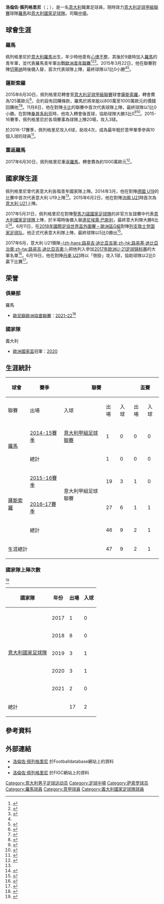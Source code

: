 {{noteTA
|G1=football|G2=意甲|G3=uefa
|1=zh-hk:羅倫素;zh-hans:洛伦佐;zh-tw:洛倫佐;
|2=zh-hk:柏歷堅尼;zh-hans:佩莱格里尼;zh-tw:佩列格里尼;
}}
{{Infobox football biography
| name                = 洛倫佐·佩列格里尼<br/>Lorenzo Pellegrini
| image               = Lorenzo Pellegrini.jpg
| caption             = 
| fullname            = Lorenzo Pellegrini
| birth_date          = {{birth date and age|1996|6|19|df=y}}
| birth_place         = {{ITA}}[[羅馬|羅馬]]
| height              = {{height|m=1.88}}
| position            = [[中場|中場]]
| currentclub         = [[羅馬體育俱樂部|羅馬]]
| clubnumber          = 7
| youthyears1         = 2007–2015
| youthclubs1         = [[羅馬體育俱樂部|羅馬]]
| years1              = 2014–2015
| clubs1              = [[羅馬體育俱樂部|羅馬]]
| caps1               = 1
| goals1              = 0
| years2              = 2015–2017
| clubs2              = [[薩斯索羅足球體育會|薩斯索羅]]
| caps2               = 47
| goals2              = 9
| years3              = 2017–
| clubs3              = [[羅馬體育俱樂部|羅馬]]
| caps3               = 142
| goals3              = 22
|nationalteam1  = 意大利 U19
| nationalyears1 = 2014–2015
| nationalcaps1  = 15
| nationalgoals1 = 1
| nationalteam2  = 意大利 U20
| nationalyears2 = 2015
| nationalcaps2  = 2
| nationalgoals2 = 0
| nationalteam3  = [[義大利21歲以下國家足球隊|意大利 U21]]
| nationalyears3 = 2016–
| nationalcaps3  = 14
| nationalgoals3 = 5
| nationalteam4 = [[意大利國家足球隊|意大利]]
| nationalyears4 = 2017–
| nationalcaps4 = 23 <!--MATCH AGAINST SAN MARINO NOT OFFICIAL, DO NOT INCLUDE HIS CAP-->
| nationalgoals4 = 5
| club-update         = 2022年5月20日
| nationalteam-update = 2022年6月7日
}}

'''洛倫佐·佩列格里尼'''（{{lang-it|Lorenzo Pellegrini}}；{{bd|1996年|6月19日}}），是一名[[意大利|意大利]]職業足球員，現時效力[[意大利足球甲級聯賽|意大利足球甲級聯賽]]球隊[[羅馬體育俱樂部|羅馬]]和[[意大利國家足球隊|意大利國家足球隊]]。司職[[中場|中場]]。

== 球會生涯 ==
=== 羅馬 ===
佩列格里尼於[[意大利|意大利]][[羅馬|羅馬]]出生，年少時他患有[[心律不整|心律不整]]，其後於9歲時加入[[羅馬體育俱樂部|羅馬]]的青年軍，並代表羅馬青年軍出戰[[歐洲青年聯賽|歐洲青年聯賽]]<ref>{{cite web|url=https://www.theguardian.com/football/the-gentleman-ultra/2017/jan/24/50-best-young-footballers-italy-serie-a|title=The 50 best young footballers in Italy|website=The Guardian|last1=Newman|last2=Hodges-Ramon|last3=Hall|last4=Ficetola|last5=Neale|last6=Gates|first1=Blair|first2=Luca|first3=Richard|first4=Franco|first5=Mark|first6=Emmet|date=2017-01-24|accessdate=2017-04-19|language=en|archive-date=2021-04-19|archive-url=https://web.archive.org/web/20210419095547/https://www.theguardian.com/football/the-gentleman-ultra/2017/jan/24/50-best-young-footballers-italy-serie-a|dead-url=no}}</ref><ref name=CW>{{cite web|url=http://www.calcioweb.eu/2015/03/spazio-giovani-lorenzo-pellegrini-il-difensore-del-futuro/189836/|title=Spazio giovani – Lorenzo Pellegrini, il difensore del futuro|website=Calcio Web|last=Vitetta|first=Di Steffano|date=2015-03-25|accessdate=2017-04-19|language=it|archive-date=2020-05-03|archive-url=https://web.archive.org/web/20200503134027/https://www.calcioweb.eu/2015/03/spazio-giovani-lorenzo-pellegrini-il-difensore-del-futuro/189836/|dead-url=no}}</ref><ref name=DMZ>{{cite web|url= http://gianlucadimarzio.com/it/g-factor-lorenzo-pellegrini-lanima-della-roma-europea-di-de-rossi|title= G Factor: Lorenzo Pellegrini, l'anima della Roma europea di De Rossi|website= Gianluca DiMarzio|last= Troise|first= Ciro|date= 2015-04-11|accessdate= 2017-04-19|language= it|archive-date= 2020-05-01|archive-url= https://web.archive.org/web/20200501142351/https://gianlucadimarzio.com/it/g-factor-lorenzo-pellegrini-lanima-della-roma-europea-di-de-rossi|dead-url= yes}}</ref>。2015年3月22日，他在聯賽對陣[[切塞纳足球俱乐部|切塞纳]]時後備入替，首次代表球隊上陣，最終球隊以1比0小勝<ref name=CW/><ref>{{cite web|url= http://www.uefa.com/uefayouthleague/season=2015/clubs/player=250070130/index.html|title= Lorenzo Pellegrini|website= UEFA|accessdate= 2017-04-19|language= en|archive-date= 2019-01-19|archive-url= https://web.archive.org/web/20190119183308/https://www.uefa.com/uefayouthleague/season=2015/clubs/player=250070130/index.html|dead-url= no}}</ref>。

=== 薩斯索羅 ===
2015年6月30日，佩列格里尼轉會至[[意大利足球甲級聯賽|意大利足球甲級聯賽]]球會[[薩斯索羅足球體育會|薩斯索羅]]，轉會費為125萬歐元<ref>{{cite web|url=http://www.asroma.it/pdf/corporate/operazioni_di_mercato/2015-06-30-Viviani-Pellegrini.pdf|title=Operazioni Di Mercato Federico Viviani – Lorenzo Pellegrini|date= 2015-06-30|accessdate=2015-07-04|publisher=A.S. Roma|archiveurl=https://web.archive.org/web/20150702120649/http://www.asroma.it/pdf/corporate/operazioni_di_mercato/2015-06-30-Viviani-Pellegrini.pdf|archivedate= 2015-07-02|language= it}}</ref>，合約設有回購條款，羅馬於將來能以800萬至1000萬歐元的價錢回購他<ref name=Ninety>{{cite web|url=http://www.90min.com/posts/4783029-sassuolo-starlet-lorenzo-pellegrini-fans-the-flames-of-roma-juve-links-with-post-match-comments|title=Sassuolo Starlet Lorenzo Pellegrini Fans the Flames of Roma & Juve Links With Post-Match Comments|website=90 Min|last=Dawes|first=Dominic|date=2017-03-27|language=en|access-date=2017-07-01|archive-date=2020-05-01|archive-url=https://web.archive.org/web/20200501121442/https://www.90min.com/posts/4783029-sassuolo-starlet-lorenzo-pellegrini-fans-the-flames-of-roma-juve-links-with-post-match-comments|dead-url=no}}</ref><ref>{{cite web|url=https://asroma.co.uk/2016/09/02/the-golden-generation-of-players-roma-have-let-go/|title=The Golden Generation Of Players Roma Have Let Go|website=AS Roma (blog)|date=2016-09-02|accessdate=2017-04-19|language=en|deadurl=yes|archiveurl=https://web.archive.org/web/20170420143230/https://asroma.co.uk/2016/09/02/the-golden-generation-of-players-roma-have-let-go/|archivedate=2017年4月20日|df=}}</ref>。11月8日，他在對陣[[卡比1909足球會|卡比]]的聯賽中首次代表球隊上陣，最終球隊以1比0小勝。在對陣[[桑普多利亚足球俱乐部|桑普多利亚]]時，他攻入轉會後首球，協助球隊大勝3比0<ref>{{cite web|url=http://www.sassuolocalcionews.it/news/sassuolo-carpi-lundici-ufficiale-neroverde/?refresh_ce-cp|title=Sassuolo-Carpi: l’undici ufficiale neroverde|website=Sassuolo Calcio|last=Melli|first=Andrea|date=2015-11-08|accessdate=2017-04-19|language=it}}{{Dead link|date=2019年11月 |bot=InternetArchiveBot |fix-attempted=yes }}</ref><ref>{{cite web|url=http://www.espnfc.com/report?gameId=432127|title=Sassuolo hit three first-half goals to stun Sampdoria|website=ESPN|date=2015-12-06|accessdate=2017-04-20|language=en|archive-date=2017-04-21|archive-url=https://web.archive.org/web/20170421004903/http://www.espnfc.com/report?gameId=432127|dead-url=no}}</ref>。2015-16賽季，佩列格里尼於各項賽事為球隊上陣20場，攻入3球。

於2016-17賽季，佩列格里尼攻入6球，助攻4次，成為最年輕於意甲單季參與10個入球的球員<ref>{{cite web|url=http://www.football-italia.net/100947/serie-week-31-did-you-know|title=Serie A Week 31: Did You Know?|website=Football Italia|last=Campanale|first=Susan|date=2017-04-10|accessdate=2017-04-20|language=en|archive-date=2017-09-19|archive-url=https://web.archive.org/web/20170919170940/http://www.football-italia.net/100947/serie-week-31-did-you-know|dead-url=no}}</ref>。

=== 重返羅馬 ===
2017年6月30日，佩列格里尼重返[[羅馬體育俱樂部|羅馬]]，轉會費為約1000萬歐元<ref>{{cite web|url=http://www.football-italia.net/105012/official-roma-buy-pellegrini|title=Official: Roma buy Pellegrini|publisher=Football Italia|date=2017-06-30|accessdate=2017-06-30|language=en|archive-date=2020-05-04|archive-url=https://web.archive.org/web/20200504214803/https://www.football-italia.net/105012/official-roma-buy-pellegrini|dead-url=no}}</ref>。

== 國家隊生涯 ==
佩列格里尼曾代表意大利各階青年國家隊上陣。2014年3月，他在對陣[[德国青年国家足球队|德國 U19]]的比賽中首次代表意大利 U19上陣<ref name=DMZ/>。2015年6月2日，他在對陣[[法國21歲以下國家足球隊|法國 U21]]時首次為[[義大利21歲以下國家足球隊|意大利 U21]]上陣。

2017年5月31日，佩列格里尼在對陣[[聖馬力諾國家足球隊|聖馬力諾國家足球隊]]的非官方友誼賽中代表[[意大利國家足球隊|意大利國家足球隊]]上陣，於半場時後備入替[[達尼埃萊·巴斯利|達尼埃萊·巴斯利]]，最終意大利隊大勝8比0<ref>{{cite news|url=http://www.espn.co.uk/football/lineups?gameId=479358|title=Italy 8-0 San Marino|website=ESPN|date=2017-05-31|accessdate=2017-06-01|language=en|archive-date=2020-06-28|archive-url=https://web.archive.org/web/20200628205933/https://www.espn.co.uk/football/lineups?gameId=479358|dead-url=no}}</ref>。6月11日，在[[2018年國際足協世界盃外圍賽_–_歐洲區G組|2018年國際足協世界盃外圍賽 – 歐洲區G組]]對陣[[列支敦士登国家足球队|列支敦士登国家足球队]]，他正式代表意大利隊上陣，最終球隊以5比0勝出<ref>{{cite web|url=http://it.eurosport.com/calcio/qualificazioni-mondiali-europa/2018/le-pagelle-di-italia-liechtenstein-insigne-imprendibile-conferma-spinazzola_sto6211627/story.shtml|title=Le pagelle di Italia-Liechtenstein 5-0: Insigne imprendibile, conferma Spinazzola|publisher=Eurosport.com|language=It|author1=Stefano Silvestri|date=2017-06-11|accessdate=2017-06-11|archive-date=2019-09-25|archive-url=https://web.archive.org/web/20190925092111/https://it.eurosport.com/calcio/qualificazioni-mondiali-europa/2018/le-pagelle-di-italia-liechtenstein-insigne-imprendibile-conferma-spinazzola_sto6211627/story.shtml|dead-url=no}}</ref>。

2017年6月，意大利 U21領隊[[路易吉·迪比亚吉奥|-{zh-hans:路易吉·迪比亚吉奥;zh-hk:路易基·迪比亞治奧;zh-tw:路易吉·迪比亞吉奧;}-]]把他列入參加[[2017年欧洲U-21足球锦标赛|2017年欧洲U-21足球锦标赛]]的大軍名單<ref>{{cite web|url=http://www.football-italia.net/103752/u21-italy-squad-euros-named|title=U21: Italy squad for Euros named|publisher=Football Italia|date=2017-06-06|accessdate=2017-06-16|language=en|archive-date=2020-11-22|archive-url=https://web.archive.org/web/20201122095937/https://www.football-italia.net/103752/u21-italy-squad-euros-named|dead-url=no}}</ref>。6月19日，他在對陣[[丹麥21歲以下國家足球隊|丹麥 U21]]時以「倒掛」攻入1球，協助球隊以2比0贏下比賽<ref>{{cite web|url=http://www.mirror.co.uk/sport/football/match-reports/lorenzo-pellegrini-stunner-lifts-italy-10644797|title=Lorenzo Pellegrini stunner lifts Italy past Denmark as Serge Gnabry leads Germany to win over Czech Republic|website=Mirror|last=Rathborn|first=Jack|date=2017-06-18|accessdate=2017-06-19|language=en|archive-date=2021-04-01|archive-url=https://web.archive.org/web/20210401192108/https://www.mirror.co.uk/sport/football/match-reports/lorenzo-pellegrini-stunner-lifts-italy-10644797|dead-url=no}}</ref>。

==荣誉==
=== 俱樂部 ===
;{{flagicon|ITA}} 羅馬
*[[歐足聯歐洲協會聯賽|歐足聯歐洲協會聯賽]]：[[2021–22年歐洲協會聯賽|2021–22]]<ref>{{cite web|title='We wrote history,' says emotional Mourinho as Roma wins Conference League title|url=https://www.france24.com/en/sport/20220525-roma-beat-feyenoord-1-0-to-win-first-ever-europa-conference-league|publisher=France 24|date=2022-05-25}}</ref>

=== 國家隊 ===
;{{flagicon|ITA}} 義大利
* [[歐洲國家盃|歐洲國家盃]]冠軍：[[2020年歐洲國家盃|2020]]

== 生涯統計 ==
{{Asof|2017|06|11}}

{| class="wikitable" style="text-align: center;"
!rowspan="2"|球會
!rowspan="2"|賽季
!colspan="3"|聯賽
!colspan="2"|盃賽
!colspan="2"|洲際比賽
!colspan="2"|其他
!colspan="2"|總計
|-
!聯賽
!出場
!入球
!出場
!入球
!出場
!入球
!出場
!入球
!出場
!入球
|-
|rowspan="2"|[[羅馬體育俱樂部|羅馬]]
|[[2014年至2015年意大利足球甲級聯賽|2014-15賽季]]
|[[意大利甲組足球聯賽|意大利甲組足球聯賽]]
|1||0||0||0||0||0||0||0||1||0
|-
!colspan="2"| 總計
! 1!! 0!! 0!! 0!! 0!! 0!! 0!! 0!! 1!! 0
|-
|rowspan="3"|[[薩斯索羅足球體育會|薩斯索羅]]
|[[2015年至2016年意大利足球甲级联赛|2015-16賽季]]
|rowspan="2"|意大利甲組足球聯賽
|19||3||1||0||0||0||0||0||20||3
|-
|[[2016年至2017年意大利足球甲级联赛|2016–17賽季]]
|27||6||1||1||5||1||0||0||33||8
|-
!colspan="2"| 總計
! 46!! 9!! 2!! 1!! 5!! 1!! 0!! 0!! 53!! 11
|-
!colspan="3"| 生涯總計
! 47!! 9!! 2!! 1!! 5!! 1!! 0!! 0!! 54!! 11
|}

===國家隊上陣次數===
{{Asof|2021|3|31}}<ref name="figc">{{cite web|url=http://www.figc.it/nazionali/DettaglioConvocato?codiceConvocato=4074&squadra=1|title=Pellegrini, Lorenzo|publisher=FIGC|language=It|accessdate=2017-06-11|archive-date=2017-08-04|archive-url=https://web.archive.org/web/20170804183406/http://www.figc.it/nazionali/DettaglioConvocato?codiceConvocato=4074&squadra=1|dead-url=no}}</ref>

{| class="wikitable" style="text-align:center"
|-
!國家隊!!年份!!出場!!入球
|-
|rowspan="6"|[[意大利國家足球隊|意大利國家足球隊]]
|-
|2017||1||0
|-
|2018||8||0
|-
|2019||3||1
|-
|2020||3||1
|-
|2021||2||0
|-
!colspan=2|總計||17||2
|}

==參考資料==
{{Reflist|2}}

== 外部連結 ==
* [http://www.footballdatabase.eu/football.joueurs.lorenzo.pellegrini.208858.en.html 洛倫佐·佩列格里尼] {{Wayback|url=http://www.footballdatabase.eu/football.joueurs.lorenzo.pellegrini.208858.en.html |date=20180410025909 }}於Footballdatabase網站上的資料
* {{Soccerway|lorenzo-pellegrini/339273}}
* [http://www.figc.it/nazionali/DettaglioConvocato?codiceConvocato=4074&squadra=1 洛倫佐·佩列格里尼] {{Wayback|url=http://www.figc.it/nazionali/DettaglioConvocato?codiceConvocato=4074&squadra=1 |date=20170804183406 }}於FIGC網站上的資料 {{it}}

{{羅馬球員名單}}

{{DEFAULTSORT: Pellegrini, Lorenzo}}

[[Category:意大利男子足球运动员|Category:意大利男子足球运动员]]
[[Category:足球中場|Category:足球中場]]
[[Category:萨索罗球员|Category:萨索罗球员]]
[[Category:羅馬球員|Category:羅馬球員]]
[[Category:意甲球員|Category:意甲球員]]
[[Category:義大利國家足球隊球員|Category:義大利國家足球隊球員]]